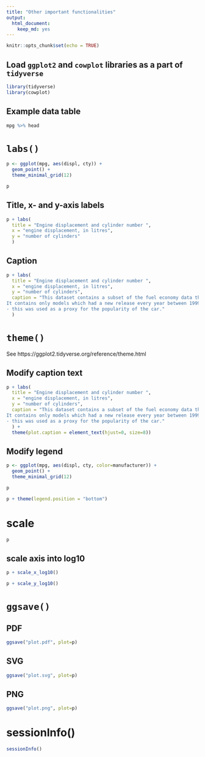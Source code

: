 ```yaml
---
title: "Other important functionalities"
output: 
  html_document: 
    keep_md: yes
---
```


```r
knitr::opts_chunk$set(echo = TRUE)
```

## Load `ggplot2` and `cowplot` libraries as a part of `tidyverse`

```r
library(tidyverse)
library(cowplot)
```

## Example data table
```r
mpg %>% head
```



# `labs()`

```r
p <- ggplot(mpg, aes(displ, cty)) +
  geom_point() +
  theme_minimal_grid(12)

p
```

## Title, x- and y-axis labels

```r
p + labs(
  title = "Engine displacement and cylinder number ", 
  x = "engine displacement, in litres",
  y = "number of cylinders"
  )
```

## Caption

```r
p + labs(
  title = "Engine displacement and cylinder number ", 
  x = "engine displacement, in litres",
  y = "number of cylinders",
  caption = "This dataset contains a subset of the fuel economy data that the EPA makes available on http://fueleconomy.gov.
It contains only models which had a new release every year between 1999 and 2008
- this was used as a proxy for the popularity of the car."
  )
```

# `theme()`

See https://ggplot2.tidyverse.org/reference/theme.html

## Modify caption text

```r
p + labs(
  title = "Engine displacement and cylinder number ", 
  x = "engine displacement, in litres",
  y = "number of cylinders",
  caption = "This dataset contains a subset of the fuel economy data that the EPA makes available on http://fueleconomy.gov.
It contains only models which had a new release every year between 1999 and 2008
- this was used as a proxy for the popularity of the car."
  ) +
  theme(plot.caption = element_text(hjust=0, size=8))
```


## Modify legend 

```r
p <- ggplot(mpg, aes(displ, cty, color=manufacturer)) +
  geom_point() +
  theme_minimal_grid(12)

p
```

```r
p + theme(legend.position = "bottom")
```

# scale

```r
p
```

## scale axis into log10

```r
p + scale_x_log10()
```

```r
p + scale_y_log10()
```


# `ggsave()`

## PDF

```r
ggsave("plot.pdf", plot=p)
```

## SVG

```r
ggsave("plot.svg", plot=p)
```

## PNG

```r
ggsave("plot.png", plot=p)
```

# sessionInfo()

```r
sessionInfo()
```
